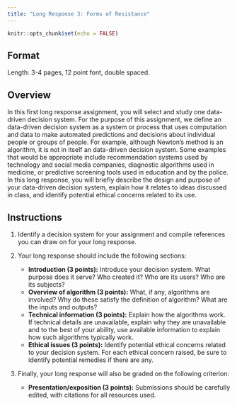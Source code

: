 ```yaml
---
title: "Long Response 3: Forms of Resistance"
---
```


```r
knitr::opts_chunk$set(echo = FALSE)
```

## Format

Length: 3-4 pages, 12 point font, double spaced. 


## Overview

In this first long response assignment, you will select and study one data-driven decision system. For the purpose of this assignment, we define an data-driven decision system as a system or process that uses computation and data to make automated predictions and decisions about individual people or groups of people. For example, although Newton's method is an algorithm, it is not in itself an data-driven decision system. Some examples that would be appropriate include recommendation systems used by technology and social media companies, diagnostic algorithms used in medicine, or predictive screening tools used in education and by the police. In this long response, you will briefly describe the design and purpose of your data-driven decision system, explain how it relates to ideas discussed in class, and identify potential ethical concerns related to its use.

## Instructions

1. Identify a decision system for your assignment and compile references you can draw on for your long response.
2. Your long response should include the following sections:

    * **Introduction (3 points):** Introduce your decision system. What purpose does it serve? Who created it? Who are its users? Who are its subjects? 
    * **Overview of algorithm (3 points):** What, if any, algorithms are involved? Why do these satisfy the definition of algorithm? What are the inputs and outputs?
    * **Technical information (3 points):** Explain how the algorithms work. If technical details are unavailable, explain why they are unavailable and to the best of your ability, use available information to explain how such algorithms typically work.
    * **Ethical issues (3 points):** Identify potential ethical concerns related to your decision system. For each ethical concern raised, be sure to identify potential remedies if there are any.

3. Finally, your long response will also be graded on the following criterion: 

    * **Presentation/exposition (3 points):** Submissions should be carefully edited, with citations for all resources used.